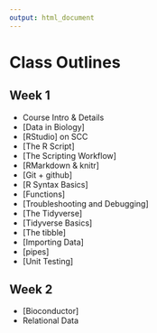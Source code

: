 ```yaml
---
output: html_document
---
```


# Class Outlines

## Week 1

* Course Intro & Details
* [Data in Biology]
* [RStudio] on SCC
* [The R Script]
* [The Scripting Workflow]
* [RMarkdown & knitr]
* [Git + github]
* [R Syntax Basics]
* [Functions]
* [Troubleshooting and Debugging]
* [The Tidyverse]
* [Tidyverse Basics]
* [The tibble]
* [Importing Data]
* [pipes]
* [Unit Testing]

## Week 2
  * [Bioconductor]
* Relational Data
